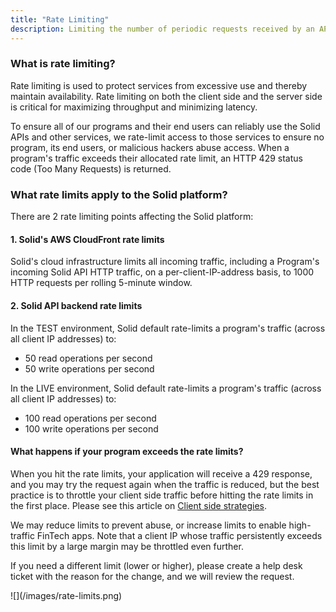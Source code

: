 ```yaml
---
title: "Rate Limiting"
description: Limiting the number of periodic requests received by an API
---
```

### What is rate limiting?
Rate limiting is used to protect services from excessive use and thereby maintain availability. Rate limiting on both the client side and the server side is critical for maximizing throughput and minimizing latency.

To ensure all of our programs and their end users can reliably use the Solid APIs and other services, we rate-limit access to those services to ensure no program, its end users, or malicious hackers abuse access. When a program's traffic exceeds their allocated rate limit, an HTTP 429 status code (Too Many Requests) is returned.

### What rate limits apply to the Solid platform?
There are 2 rate limiting points affecting the Solid platform:

#### 1. Solid's AWS CloudFront rate limits
Solid's cloud infrastructure limits all incoming traffic, including a Program's incoming Solid API HTTP traffic, on a per-client-IP-address basis, to 1000 HTTP requests per rolling 5-minute window.

#### 2. Solid API backend rate limits
In the TEST environment, Solid default rate-limits a program's traffic (across all client IP addresses) to:

- 50 read operations per second
- 50 write operations per second

In the LIVE environment, Solid default rate-limits a program's traffic (across all client IP addresses) to:

- 100 read operations per second
- 100 write operations per second

#### What happens if your program exceeds the rate limits?
When you hit the rate limits, your application will receive a 429 response, and you may try the request again when the traffic is reduced, but the best practice is to throttle your client side traffic before hitting the rate limits in the first place. Please see this article on [Client side strategies](https://cloud.google.com/architecture/rate-limiting-strategies-techniques#client-side_strategies).

We may reduce limits to prevent abuse, or increase limits to enable high-traffic FinTech apps. Note that a client IP whose traffic persistently exceeds this limit by a large margin may be throttled even further.

If you need a different limit (lower or higher), please create a help desk ticket with the reason for the change, and we will review the request.

<Frame>![](/images/rate-limits.png)</Frame>




